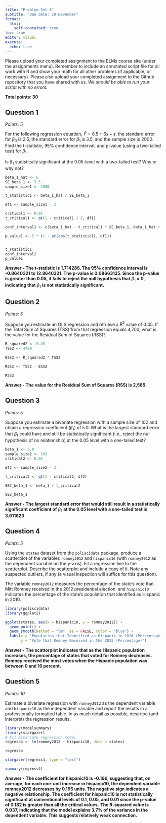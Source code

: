 ```yaml
---
title: "Problem Set 8"
subtitle: "Due date: 20 November"
format: 
  html:
    self-contained: true
toc: true
editor: visual
execute: 
  echo: true
---
```


Please upload your completed assignment to the ELMs course site (under the assignments menu). Remember to include an annotated script file for all work with R and show your math for all other problems (if applicable, or necessary). Please also upload your completed assignment to the Github repository that you have shared with us. *We should be able to run your script with no errors.*

**Total points: 30**

## Question 1

*Points: 5*

For the following regression equation, $\hat{Y} = 8.5 + 6x + \epsilon$, the standard error for $\beta_0$ is 2.5, the standard error for $\beta_1$ is 3.5, and the sample size is 2000. Find the t-statistic, 95% confidence interval, and p-value (using a two-tailed test) for $\beta_1$.

Is $\beta_1$ statistically significant at the 0.05-level with a two-tailed test? Why or why not?

```r
beta_1_hat <- 6
SE_beta_1 <- 3.5
sample_size1 <- 2000

t_statistic1 <- beta_1_hat / SE_beta_1

df1 <- sample_size1 - 2

critical1 <- 0.05
t_critical1 <- qt(1 - critical1 / 2, df1)

conf_interval1 <- c(beta_1_hat - t_critical1 * SE_beta_1, beta_1_hat + t_critical1 * SE_beta_1)

p_value1 <- 2 * (1 - pt(abs(t_statistic1), df1))


t_statistic1
conf_interval1
p_value1

```

**Answer - The t-statistic is 1.714286. The 95% confidence interval is -0.8640321 to 12.8640321. The p-value is 0.08663135. Since the p-value is greater than 0.05, it fails to reject the null hypothesis that** $\beta_1$ **= 0, indicating that** $\beta_1$ **is not statistically significant.**

## Question 2

*Points: 5*

Suppose you estimate an OLS regression and retrieve a $R^2$ value of 0.45. If the Total Sum of Squares (TSS) from that regression equals 4,700, what is the value for the Residual Sum of Squares (RSS)?

```r
R_squared2 <- 0.45
TSS2 <- 4700

ESS2 <- R_squared2 * TSS2

RSS2 <- TSS2 - ESS2

RSS2

```

**Answer - The value for the Residual Sum of Squares (RSS) is 2,585.**

## Question 3

*Points: 5*

Suppose you estimate a bivariate regression with a sample size of 102 and obtain a regression coefficient ($\beta_1$) of 5.0. What is the largest standard error that $\beta_1$ could have and still be statistically significant (i.e., reject the null hypothesis of no relationship) at the 0.05 level with a one-tailed test?

```r
beta_1 <- 5.0
sample_size2 <- 102
critical2 <- 0.05

df2 <- sample_size2 - 2

t_critical2 <- qt(1 - critical2, df2)

SE2_beta_1 <- beta_1 / t_critical2

SE2_beta_1
```

**Answer - The largest standard error that would still result in a statistically significant coefficient of** $\beta_1$ **at the 0.05 level with a one-tailed test is 3.011623**

## Question 4

*Points: 5*

Using the `states` dataset from the `poliscidata` package, produce a scatterplot of the variables `romney2012` and `hispanic10` (with `romney2012` as the dependent variable on the y-axis). Fit a regression line to the scatterplot. Describe the scatterplot and include a copy of it. Note any suspected outliers, if any (a visual inspection will suffice for this question).

::: callout-note
The variable `romney2012` measures the percentage of the state's vote that Mitt Romney received in the 2012 presidential election, and `hispanic10` indicates the percentage of the state's population that identified as Hispanic in 2010.
:::

```r
library(poliscidata)
library(ggplot2)

ggplot(states, aes(x = hispanic10, y = romney2012)) +
  geom_point() +            
  geom_smooth(method = "lm", se = FALSE, color = "blue") + 
  labs(x = "Population that Identified as Hispanic in 2010 (Percentage)",
       y = "Vote that Romney Received in the 2012 (Percentage)")

```

**Answer - The scattorplot indicates that as the Hispanic population increases, the percentage of states that voted for Romney decreases. Romney received the most votes when the Hispanic population was between 0 and 10 percent.**

## Question 5

*Points: 10*

Estimate a bivariate regression with `romney2012` as the dependent variable and `hispanic10` as the independent variable and report the results in a professionally formatted table. In as much detail as possible, describe (and interpret) the regression results.

```r
library(modelsummary)
library(stargazer)
# Fit bivariate regression model
regress4 <- lm(romney2012 ~ hispanic10, data = states)

regress4

stargazer(regress4, type = "text")

summary(regress4)
```

**Answer -** **The coefficient for hispanic10 is -0.196, suggesting that, on average, for each one-unit increase in hispanic10, the dependent variable romney2012 decreases by 0.196 units. The negative sign indicates a negative relationship. The coefficient for hispanic10 is not statistically significant at conventional levels of 0.1, 0.05, and 0.01 since the p-value of 0.182 is greater than all the critical values.** **The R-squared value is 0.037, indicating that the model explains 3.7% of the variance in the dependent variable. This suggests relatively weak connection.**
